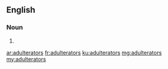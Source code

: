 ==English==

===Noun===
{{head|en}}
# {{plural of|adulterator}}

[[ar:adulterators]]
[[fr:adulterators]]
[[ku:adulterators]]
[[mg:adulterators]]
[[my:adulterators]]